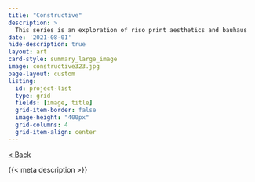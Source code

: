 ```yaml
---
title: "Constructive"
description: >
  This series is an exploration of riso print aesthetics and bauhaus
date: '2021-08-01'
hide-description: true
layout: art
card-style: summary_large_image
image: constructive323.jpg
page-layout: custom
listing:
  id: project-list
  type: grid
  fields: [image, title]
  grid-item-border: false
  image-height: "400px"
  grid-columns: 4
  grid-item-align: center
---
```


[\< Back](../index.qmd){.btn .btn-secondary .btn-sm .btn role="button"} 

{{< meta description >}}
